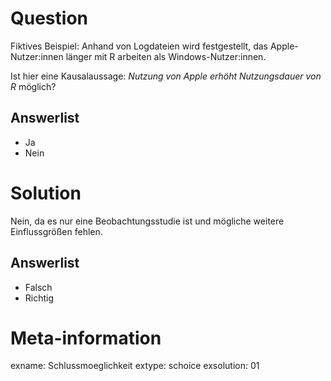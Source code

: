 Question
========

Fiktives Beispiel: Anhand von Logdateien wird festgestellt, das Apple-Nutzer:innen länger mit R arbeiten als Windows-Nutzer:innen. 

Ist hier eine Kausalaussage: *Nutzung von Apple erhöht Nutzungsdauer von R* möglich?

Answerlist
----------
* Ja
* Nein


Solution
========

Nein, da es nur eine Beobachtungsstudie ist und mögliche weitere Einflussgrößen fehlen.

Answerlist
----------
* Falsch
* Richtig



Meta-information
================
exname: Schlussmoeglichkeit
extype: schoice
exsolution: 01